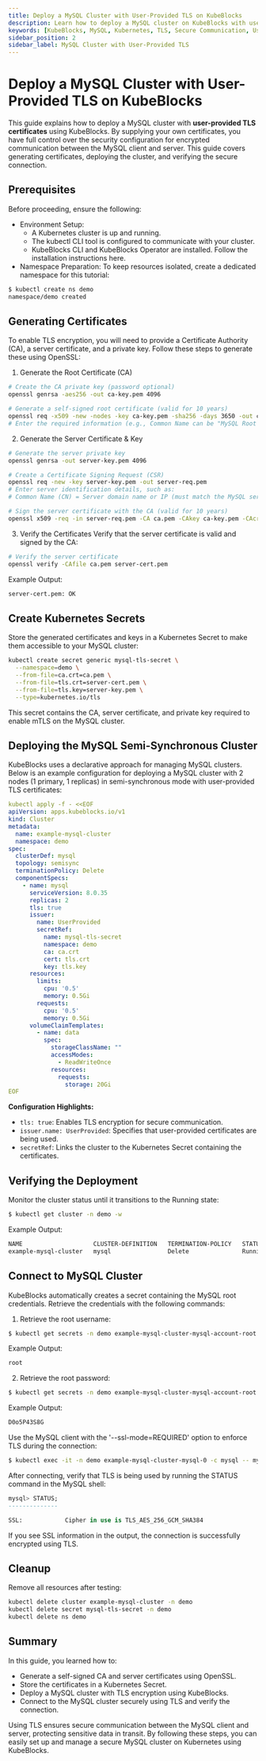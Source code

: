 ```yaml
---
title: Deploy a MySQL Cluster with User-Provided TLS on KubeBlocks
description: Learn how to deploy a MySQL cluster on KubeBlocks with user-provided TLS certificates for secure communication. This guide covers generating certificates, deploying the cluster, and verifying secure connections.
keywords: [KubeBlocks, MySQL, Kubernetes, TLS, Secure Communication, User-Provided Certificates]
sidebar_position: 2
sidebar_label: MySQL Cluster with User-Provided TLS
---
```


# Deploy a MySQL Cluster with User-Provided TLS on KubeBlocks

This guide explains how to deploy a MySQL cluster with **user-provided TLS certificates** using KubeBlocks. By supplying your own certificates, you have full control over the security configuration for encrypted communication between the MySQL client and server. This guide covers generating certificates, deploying the cluster, and verifying the secure connection.

## Prerequisites

Before proceeding, ensure the following:
- Environment Setup:
    - A Kubernetes cluster is up and running.
    - The kubectl CLI tool is configured to communicate with your cluster.
    - KubeBlocks CLI and KubeBlocks Operator are installed. Follow the installation instructions here.
- Namespace Preparation: To keep resources isolated, create a dedicated namespace for this tutorial:

```bash
$ kubectl create ns demo
namespace/demo created
```

## Generating Certificates

To enable TLS encryption, you will need to provide a Certificate Authority (CA), a server certificate, and a private key. Follow these steps to generate these using OpenSSL:

1. Generate the Root Certificate (CA)
```bash
# Create the CA private key (password optional)
openssl genrsa -aes256 -out ca-key.pem 4096

# Generate a self-signed root certificate (valid for 10 years)
openssl req -x509 -new -nodes -key ca-key.pem -sha256 -days 3650 -out ca.pem
# Enter the required information (e.g., Common Name can be "MySQL Root CA")
```

2. Generate the Server Certificate & Key
```bash
# Generate the server private key
openssl genrsa -out server-key.pem 4096

# Create a Certificate Signing Request (CSR)
openssl req -new -key server-key.pem -out server-req.pem
# Enter server identification details, such as:
# Common Name (CN) = Server domain name or IP (must match the MySQL server address!)

# Sign the server certificate with the CA (valid for 10 years)
openssl x509 -req -in server-req.pem -CA ca.pem -CAkey ca-key.pem -CAcreateserial -out server-cert.pem -days 3650 -sha256
```

3. Verify the Certificates
Verify that the server certificate is valid and signed by the CA:
```bash
# Verify the server certificate
openssl verify -CAfile ca.pem server-cert.pem
```
Example Output:
```bash
server-cert.pem: OK
```

## Create Kubernetes Secrets
Store the generated certificates and keys in a Kubernetes Secret to make them accessible to your MySQL cluster:
```bash
kubectl create secret generic mysql-tls-secret \
  --namespace=demo \
  --from-file=ca.crt=ca.pem \
  --from-file=tls.crt=server-cert.pem \
  --from-file=tls.key=server-key.pem \
  --type=kubernetes.io/tls
```
This secret contains the CA, server certificate, and private key required to enable mTLS on the MySQL cluster.

## Deploying the MySQL Semi-Synchronous Cluster

KubeBlocks uses a declarative approach for managing MySQL clusters. Below is an example configuration for deploying a MySQL cluster with 2 nodes (1 primary, 1 replicas) in semi-synchronous mode with user-provided TLS certificates:
```yaml
kubectl apply -f - <<EOF
apiVersion: apps.kubeblocks.io/v1
kind: Cluster
metadata:
  name: example-mysql-cluster
  namespace: demo
spec:
  clusterDef: mysql
  topology: semisync
  terminationPolicy: Delete
  componentSpecs:
    - name: mysql
      serviceVersion: 8.0.35
      replicas: 2
      tls: true
      issuer:
        name: UserProvided
        secretRef:
          name: mysql-tls-secret
          namespace: demo
          ca: ca.crt
          cert: tls.crt
          key: tls.key
      resources:
        limits:
          cpu: '0.5'
          memory: 0.5Gi
        requests:
          cpu: '0.5'
          memory: 0.5Gi
      volumeClaimTemplates:
        - name: data
          spec:
            storageClassName: ""
            accessModes:
              - ReadWriteOnce
            resources:
              requests:
                storage: 20Gi
EOF
```
**Configuration Highlights:**
- `tls: true`: Enables TLS encryption for secure communication.
- `issuer.name: UserProvided`: Specifies that user-provided certificates are being used.
- `secretRef`: Links the cluster to the Kubernetes Secret containing the certificates.

## Verifying the Deployment
Monitor the cluster status until it transitions to the Running state:
```bash
$ kubectl get cluster -n demo -w
```
Example Output:
```bash
NAME                    CLUSTER-DEFINITION   TERMINATION-POLICY   STATUS    AGE
example-mysql-cluster   mysql                Delete               Running   11m
```

## Connect to MySQL Cluster

KubeBlocks automatically creates a secret containing the MySQL root credentials. Retrieve the credentials with the following commands:

1. Retrieve the root username:
```bash
$ kubectl get secrets -n demo example-mysql-cluster-mysql-account-root -o jsonpath='{.data.username}' | base64 -d
```
Example Output:
```bash
root
```

2. Retrieve the root password:
```bash
$ kubectl get secrets -n demo example-mysql-cluster-mysql-account-root -o jsonpath='{.data.password}' | base64 -d
```
Example Output:
```bash
D0o5P43S8G
```

Use the MySQL client with the '--ssl-mode=REQUIRED' option to enforce TLS during the connection:
```bash
$ kubectl exec -it -n demo example-mysql-cluster-mysql-0 -c mysql -- mysql -h example-mysql-cluster-mysql.demo.svc.cluster.local -uroot -pD0o5P43S8G --ssl-mode=REQUIRED
```

After connecting, verify that TLS is being used by running the STATUS command in the MySQL shell:
```sql
mysql> STATUS;
--------------

SSL:			Cipher in use is TLS_AES_256_GCM_SHA384
```
If you see SSL information in the output, the connection is successfully encrypted using TLS.


## Cleanup
Remove all resources after testing:

```bash
kubectl delete cluster example-mysql-cluster -n demo
kubectl delete secret mysql-tls-secret -n demo
kubectl delete ns demo
```

## Summary
In this guide, you learned how to:
- Generate a self-signed CA and server certificates using OpenSSL.
- Store the certificates in a Kubernetes Secret.
- Deploy a MySQL cluster with TLS encryption using KubeBlocks.
- Connect to the MySQL cluster securely using TLS and verify the connection.

Using TLS ensures secure communication between the MySQL client and server, protecting sensitive data in transit. By following these steps, you can easily set up and manage a secure MySQL cluster on Kubernetes using KubeBlocks.